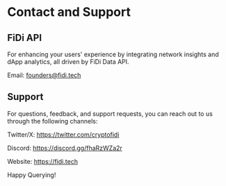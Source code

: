# Contact and Support

## FiDi API
For enhancing your users' experience by integrating network insights and dApp analytics, all driven by FiDi Data API. 

Email: founders@fidi.tech

## Support
For questions, feedback, and support requests, you can reach out to us through the following channels:

Twitter/X: https://twitter.com/cryptofidi

Discord: https://discord.gg/fhaRzWZa2r

Website: https://fidi.tech

Happy Querying!
